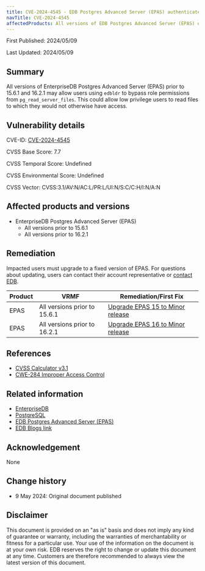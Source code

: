 ```yaml
---
title: CVE-2024-4545 - EDB Postgres Advanced Server (EPAS) authenticated file read permissions bypass using edbldr
navTitle: CVE-2024-4545
affectedProducts: All versions of EDB Postgres Advanced Server (EPAS) edbldr prior to 15.6.1 and 16.2.1
---
```


First Published: 2024/05/09

Last Updated: 2024/05/09

## Summary 

All versions of EnterpriseDB Postgres Advanced Server (EPAS) prior to 15.6.1 and 16.2.1 may allow users using `edbldr` to bypass role permissions from `pg_read_server_files`. This could allow low privilege users to read files to which they would not otherwise have access.

## Vulnerability details

CVE-ID:   [CVE-2024-4545](https://cve.mitre.org/cgi-bin/cvename.cgi?name=CVE-2024-4545)

CVSS Base Score: 7.7

CVSS Temporal Score: Undefined

CVSS Environmental Score: Undefined

CVSS Vector: CVSS:3.1/AV:N/AC:L/PR:L/UI:N/S:C/C:H/I:N/A:N

## Affected products and versions

* EnterpriseDB Postgres Advanced Server (EPAS)
  * All versions prior to 15.6.1
  * All versions prior to 16.2.1

## Remediation

Impacted users must upgrade to a fixed version of EPAS. For questions about updating, users can contact their account representative or [contact EDB](https://www.enterprisedb.com/contact).

| Product | VRMF | Remediation/First Fix |
|---------|------|-----------------------|
| EPAS | All versions prior to 15.6.1 | [Upgrade EPAS 15 to Minor release](https://www.enterprisedb.com/docs/epas/15/upgrading/04_upgrading_an_installation_with_pg_upgrade/01_performing_an_upgrade/) |
| EPAS | All versions prior to 16.2.1 | [Upgrade EPAS 16 to Minor release](https://www.enterprisedb.com/docs/epas/16/upgrading/04_upgrading_an_installation_with_pg_upgrade/01_performing_an_upgrade/) |

## References

* [CVSS Calculator v3.1](https://www.first.org/cvss/calculator/3.1)
* [CWE-284 Improper Access Control](http://cwe.mitre.org/data/definitions/284.html)


## Related information

* [EnterpriseDB](https://www.enterprisedb.com/)
* [PostgreSQL](https://www.postgresql.org/)
* [EDB Postgres Advanced Server (EPAS)](https://www.enterprisedb.com/products/edb-postgres-advanced-server)
* [EDB Blogs link](https://enterprisedb.com/blog/)

## Acknowledgement

None

## Change history

* 9 May 2024: Original document published

## Disclaimer

This document is provided on an "as is" basis and does not imply any kind of guarantee or warranty, including the warranties of merchantability or fitness for a particular use. Your use of the information on the document is at your own risk. EDB reserves the right to change or update this document at any time. Customers are therefore recommended to always view the latest version of this document.